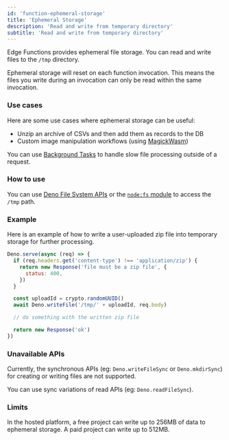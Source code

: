 ```yaml
---
id: 'function-ephemeral-storage'
title: 'Ephemeral Storage'
description: 'Read and write from temporary directory'
subtitle: 'Read and write from temporary directory'
---
```


Edge Functions provides ephemeral file storage. You can read and write files to the `/tmp` directory.

Ephemeral storage will reset on each function invocation. This means the files you write during an invocation can only be read within the same invocation.

### Use cases

Here are some use cases where ephemeral storage can be useful:

- Unzip an archive of CSVs and then add them as records to the DB
- Custom image manipulation workflows (using [MagickWasm](https://supabase.com/docs/guides/functions/examples/image-manipulation))

You can use [Background Tasks](https://supabase.com/docs/guides/functions/background-tasks) to handle slow file processing outside of a request.

### How to use

You can use [Deno File System APIs](https://docs.deno.com/api/deno/file-system) or the [`node:fs` module](https://docs.deno.com/api/node/fs/) to access the `/tmp` path.

### Example

Here is an example of how to write a user-uploaded zip file into temporary storage for further processing.

```js
Deno.serve(async (req) => {
  if (req.headers.get('content-type') !== 'application/zip') {
    return new Response('file must be a zip file', {
      status: 400,
    })
  }

  const uploadId = crypto.randomUUID()
  await Deno.writeFile('/tmp/' + uploadId, req.body)

  // do something with the written zip file

  return new Response('ok')
})
```

### Unavailable APIs

Currently, the synchronous APIs (eg: `Deno.writeFileSync` or `Deno.mkdirSync`) for creating or writing files are not supported.

You can use sync variations of read APIs (eg: `Deno.readFileSync`).

### Limits

In the hosted platform, a free project can write up to 256MB of data to ephemeral storage. A paid project can write up to 512MB.
